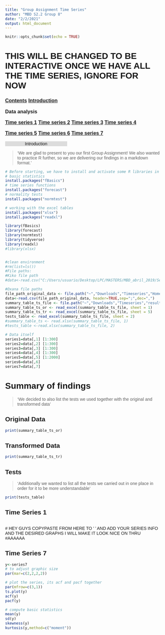 ```yaml
---
title: "Group Assignment Time Series"
author: "MBD S2.2 Group 8"
date: "2/2/2021"
output: html_document
---
```


```r
knitr::opts_chunk$set(echo = TRUE)
```



# **THIS WILL BE CHANGED TO BE INTERACTIVE ONCE WE HAVE ALL THE TIME SERIES, IGNORE FOR NOW**
</style>

<h3 class = 'menutop' id="Contents">
  [Contents](#Contents)
  [Introduction](#Introduction)

<div class="dropdown">
<a class="dropbtn">Data analysis</a>
<div class="dropdown-content">
  [Time series 1](#time_series_1)
  [Time series 2](#time_series_2)
  [Time series 3](#time_series_3)
  [Time series 4](#time_series_4)
</div>
</div>
  [Time series 5](#time_series_5)
  [Time series 6](#time_series_6)
  [Time series 7](#time_series_7)
</h3>
<body style = "font-family: Arial, Helvetica, sans-serif;">
<a center class="anchor" id="Introduction" style="background-color:Gainsboro; width:40%;"></a>
<center style="background-color:Gainsboro; width:40%;">Introduction</center>


> 'We are glad to present to you our first Group Assignment! We also wanted to practice R further, so we are delivering our findings in a markdown format.'

```r
# Before starting, we have to install and activate some R libraries in order to use the necessary statistics and time series functions:
# basic statistics 
install.packages("fBasics")
# time series functions
install.packages("forecast")
# normality tests
install.packages("normtest")

# working with the excel tables
install.packages("xlsx")
install.packages("readxl")

library(fBasics)
library(forecast)
library(normtest)
library(tidyverse)
library(readxl)
#library(xlsx)


#clean environment
#rm(list=ls())
#File paths:
#Kiko file path
#data<-read.csv("C:/Users/usuario/Desktop/LPC/MASTERS/MBD_abril_2019/Sessions2&3sim.csv",header=TRUE,sep=";",dec=",")

#Oxana file paths
file_path_original_data <- file.path("~","Downloads","Timeseries","Homework_1_DATA .csv")
data<-read.csv(file_path_original_data, header=TRUE,sep=";",dec=",")
summary_table_ts_file <- file.path("~","Downloads","Timeseries","resultsfts.xlsx")
summary_table_ts_or <- read_excel(summary_table_ts_file, sheet = 1)
summary_table_ts_tr <- read_excel(summary_table_ts_file, sheet = 5)
tests_table <- read_excel(summary_table_ts_file, sheet = 2)
#summary_table_ts <- read.xlsx(summary_table_ts_file, 1)
#tests_table <-read.xlsx(summary_table_ts_file, 2)

# Data itself
series1=data[,1] [1:300]
series2=data[,2] [1:300]
series3=data[,3] [1:300]
series4=data[,4] [1:300]
series5=data[,5] [1:2000]
series6=data[,6] 
series7=data[,7]
```

<div id= 'summary'>
# Summary of findings 

> 'We decided to also list the tests we used together with the original and transformed data'

## Original Data 

```r
print(summary_table_ts_or)
```

## Transformed Data

```r
print(summary_table_ts_tr)
```

## Tests

> 'Additionally we wanted to list all the tests we carried out in one place in order for it to be more understandable'

```r
print(tests_table)
```

</div>


<div id= 'time_series_1'>
## Time Series 1

```r

```
</div>


# HEY GUYS COPYPASTE FROM HERE TO '</div>' AND ADD YOUR SERIES INFO AND THE DESIRED GRAPHS I WILL MAKE IT LOOK NICE ON THRU
#AAAAAA
<div id= 'time_series_7'>
## Time Series 7
```r
y<-series7
# to adjust graphic size
par(mar=c(2,2,2,2)) 

# plot the series, its acf and pacf together
par(mfrow=c(3,1))
ts.plot(y)   
acf(y)
pacf(y)

# compute basic statistics
mean(y)
sd(y)
skewness(y)
kurtosis(y,method=c("moment"))  



```
</div>